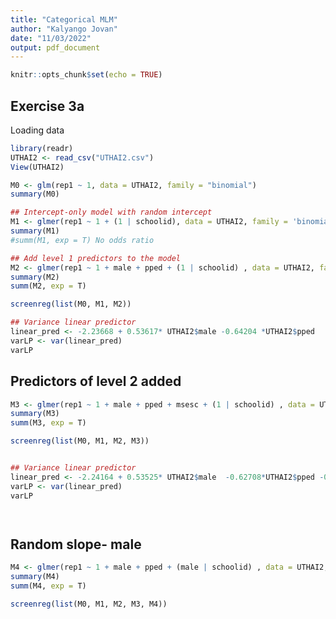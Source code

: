 ```yaml
---
title: "Categorical MLM"
author: "Kalyango Jovan"
date: "11/03/2022"
output: pdf_document
---
```


```r
knitr::opts_chunk$set(echo = TRUE)
```


## Exercise 3a 

Loading data 
```r
library(readr)
UTHAI2 <- read_csv("UTHAI2.csv")
View(UTHAI2)
```

```r
M0 <- glm(rep1 ~ 1, data = UTHAI2, family = "binomial")
summary(M0)

## Intercept-only model with random intercept 
M1 <- glmer(rep1 ~ 1 + (1 | schoolid), data = UTHAI2, family = 'binomial', nAGQ = 10)
summary(M1)
#summ(M1, exp = T) No odds ratio

## Add level 1 predictors to the model
M2 <- glmer(rep1 ~ 1 + male + pped + (1 | schoolid) , data = UTHAI2, family = 'binomial', nAGQ = 10)
summary(M2)
summ(M2, exp = T)

screenreg(list(M0, M1, M2))
```


```r
## Variance linear predictor
linear_pred <- -2.23668 + 0.53617* UTHAI2$male -0.64204 *UTHAI2$pped
varLP <- var(linear_pred)
varLP

```

## Predictors of level 2 added

```r
M3 <- glmer(rep1 ~ 1 + male + pped + msesc + (1 | schoolid) , data = UTHAI2, family = 'binomial', nAGQ = 10)
summary(M3)
summ(M3, exp = T)

screenreg(list(M0, M1, M2, M3))


## Variance linear predictor
linear_pred <- -2.24164 + 0.53525* UTHAI2$male  -0.62708*UTHAI2$pped -0.29565* UTHAI2$msesc
varLP <- var(linear_pred)
varLP




```


## Random slope- male 

```r
M4 <- glmer(rep1 ~ 1 + male + pped + (male | schoolid) , data = UTHAI2, family = 'binomial', nAGQ = 1)
summary(M4)
summ(M4, exp = T)

screenreg(list(M0, M1, M2, M3, M4))

```

